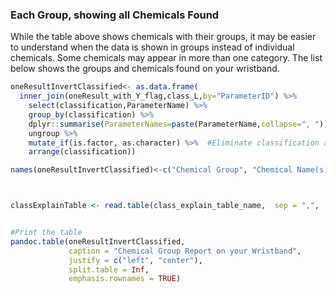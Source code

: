 
### Each Group, showing all Chemicals Found

While the table above shows chemicals with their groups, it may be easier to understand when the data is shown in groups instead of individual chemicals. Some chemicals may appear in more than one category.  The list below shows the groups and chemicals found on your wristband.


```r

oneResultInvertClassified<- as.data.frame(
  inner_join(oneResult_with_Y_flag,class_L,by="ParameterID") %>% 
    select(classification,ParameterName) %>%
    group_by(classification) %>%
    dplyr::summarise(ParameterNames=paste(ParameterName,collapse=", ")) %>%
    ungroup %>%
    mutate_if(is.factor, as.character) %>%  #Eliminate classification as a FACTOR so it sorts correctly
    arrange(classification))

names(oneResultInvertClassified)<-c("Chemical Group", "Chemical Name(s)" )



classExplainTable <- read.table(class_explain_table_name,  sep = ",",  header = TRUE   )


#Print the table 
pandoc.table(oneResultInvertClassified,
             caption = "Chemical Group Report on your Wristband",
             justify = c("left", "center"),
             split.table = Inf,
             emphasis.rownames = TRUE)



```
